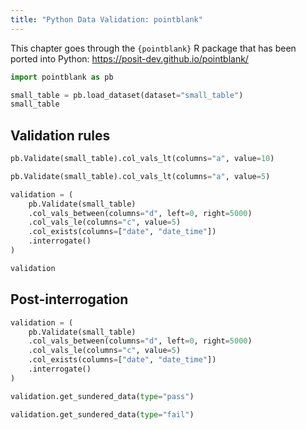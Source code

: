 ```yaml
---
title: "Python Data Validation: pointblank"
---
```


This chapter goes through the `{pointblank}` R package that has been ported into Python:
<https://posit-dev.github.io/pointblank/>


```python
import pointblank as pb

small_table = pb.load_dataset(dataset="small_table")
small_table
```

## Validation rules


```python
pb.Validate(small_table).col_vals_lt(columns="a", value=10)
```


```python
pb.Validate(small_table).col_vals_lt(columns="a", value=5)
```


```python
validation = (
    pb.Validate(small_table)
    .col_vals_between(columns="d", left=0, right=5000)
    .col_vals_le(columns="c", value=5)
    .col_exists(columns=["date", "date_time"])
    .interrogate()
)

validation
```

## Post-interrogation


```python
validation = (
    pb.Validate(small_table)
    .col_vals_between(columns="d", left=0, right=5000)
    .col_vals_le(columns="c", value=5)
    .col_exists(columns=["date", "date_time"])
    .interrogate()
)
```


```python
validation.get_sundered_data(type="pass")
```

```python
validation.get_sundered_data(type="fail")
```
